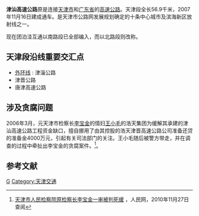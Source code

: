 '''津汕高速公路'''原是连接[[天津市|天津市]]和[[广东省|广东省]]的[[高速公路|高速公路]]。天津段全长56.9千米，2007年11月16日建成通车。是天津市公路网发展规划确定的十条中心城市及滨海新区放射线之一。

现在团泊洼互通以南路段已全部编入{{China Expwy Name|G18}}，而以北路段则改称{{China Expwy Name|S5|P=Tianjin}}。

==天津段沿线重要交汇点==
* [[外环线|外环线]] : 津淄公路
* 津晋公路
* 唐津高速公路
== 涉及贪腐问题 ==
2006年3月，元天津市检察长[[李宝金|李宝金]]的情妇[[王小毛_(企业家)|王小毛]]的浩天集团为缓解其承建的津汕高速公路工程资金缺口，擅自挪用了由其控股的浩天津晋高速公路公司准备还贷的准备金4000万元，引起有关司法部门的关注。王小毛随后被警方带走，并在调查的过程中牵扯出李宝金的贪腐案件。<ref>[http://politics.people.com.cn/GB/1026/6677254.html 天津市人民检察院原检察长李宝金一审被判死缓] {{Wayback|url=http://politics.people.com.cn/GB/1026/6677254.html |date=20200407103537 }}，人民网，2010年11月27日查阅</ref>。

{{天津公路交通}}

==参考文献==
{{reflist}}

[[Category:天津市高速公路|G]]
[[Category:天津交通|Category:天津交通]]